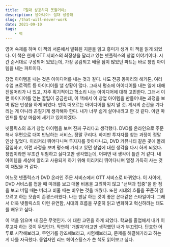 ```yaml
---
title: 『절대 성공하지 못할거야』
description: 응아니야~ 절대 성공해
slug: /that-will-never-work
date: 2021-09-10
tags:
    - 책
---
```


영어 숙제를 하며 이 책의 서론에서 발췌된 지문을 읽고 흥미가 생겨 이 책을 읽게 되었다. 이 책은 현재 OTT 서비스의 최정상을 달리고 있는 넷플릭스의 창업 이야기이다. 시간 순서대로 구성되어 있었는데, 가장 공감되고 배울 점이 많았던 파트는 바로 창업 아이템을 내는 파트이다.

창업 아이템을 내는 것은 아이디어를 내는 것과 같다. 나도 전공 동아리와 해커톤, 여러 수업 프로젝트 등 아이디어를 낼 상황이 많다. 그래서 평소에 아이디어를 내는 일에 대해 진절머리가 나 있고, 자주 획기적이고 헉소리 나는 아이디어에 대해 고민한다. 그래서 이런 아이디어를 얻는 꿀팁이 궁금한데, 이 책에서 이 창업 아이템을 만들어내는 과정을 보며 많은 반성을 하게 되었다. 번뜩 떠오르는 아이디어를 믿지 말 것. 계시의 순간을 기다리는 게 아니라 끈질기게 생각해야 한다. 내가 너무 쉽게 살아내려고 한 것 같다. 이런 마인드를 항상 마음에 새기고 있어야겠다.

넷플릭스의 초기 창업 아이템을 보며 진짜 구리다고 생각했다. DVD를 온라인으로 주문해서 우편으로 대여 반납하는 서비스. 정말 구리다. 하지만 투자자를 찾는 과정이 정말 인상 깊었다. 이리저리 뛰어다니며 투자자를 찾아다니고, DVD 커뮤니티 같은 곳에 몰래 잠입하고, 이런 과정을 보며 평소에 가지고 있던 창업에 대한 생각을 다시 하게 되었다. 창업이라면 무조건 위험하고 싫다고만 생각했는데, 어쩌면 내 생각이 틀린 거 같다. 내 아이템을 세상에 알리고 사용되게 하기 위해 이리저리 뛰어다니며 열정 가득히 사는 것이 재밌을 거 같다.

어느덧 넷플릭스가 DVD 온라인 주문 서비스에서 OTT 서비스로 바뀌었다. 이 사이에, DVD 서비스를 접을 때 미래를 보고 매몰 비용을 고려하지 않고 "선택과 집중"을 한 점을 보고 버릴 때는 버리고 비울 때는 비우는 것을 배웠다. 또한 시대의 흐름을 꾸준히 읽으려고 하는 모습이 존경스러웠다. 나는 맨날 하는 것이 좋은 꼰대같은 스타일이다. 그래서 더욱 넷플릭스의 이런 유연함, 시대의 흐름을 꾸준히 읽고 변화하고 혁신하려는 태도를 배우고 싶다.

이 책을 읽으며 내 꿈은 무엇인가. 에 대한 고민을 하게 되었다. 학교를 졸업해서 내가 이루고자 하는 것이 무엇인가. 막연히 '개발자'라고만 생각했던 내가 부끄럽다. 단호한 어투로 시작해보라고, 무언가를 창조해보라고, 시험해보라고, 문제를 해결해가라고 하는 게 나를 자극했다. 동업자인 리드 헤이스팅스가 쓴 책도 읽어보고 싶다.
